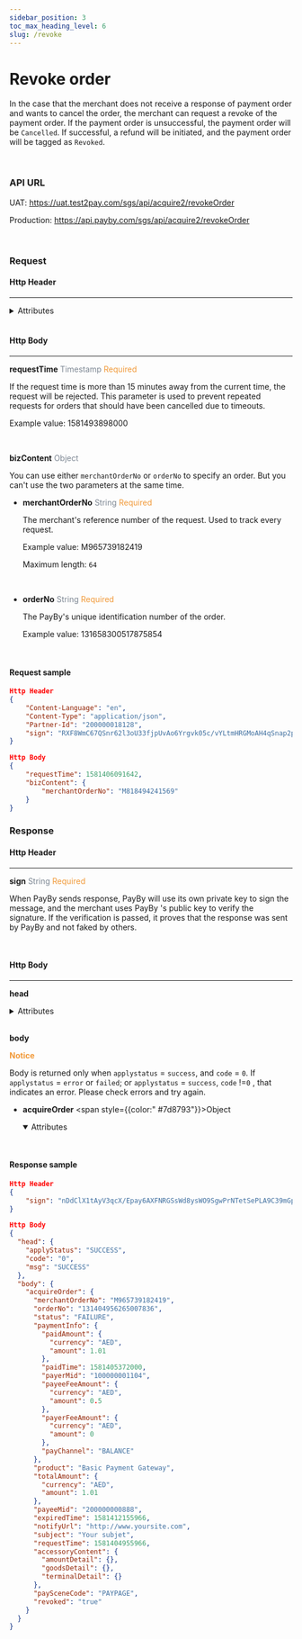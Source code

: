 ```yaml
---
sidebar_position: 3
toc_max_heading_level: 6
slug: /revoke
---
```



# Revoke order

In the case that the merchant does not receive a response of payment order and wants to cancel the order,  the merchant can request a revoke of the payment order. If the payment order is unsuccessful, the payment order will be `Cancelled`. If successful, a refund will be initiated, and the payment order will be tagged as `Revoked`.

<br/>

### API URL

UAT: https://uat.test2pay.com/sgs/api/acquire2/revokeOrder

Production: https://api.payby.com/sgs/api/acquire2/revokeOrder

<br/>

### Request

#### Http Header

---

<details>
  <summary>Attributes</summary>

  <RequestHeader/>
</details>

<br/>

#### Http Body

---

**requestTime**   <font color = ' #7d8793'>Timestamp</font>   <font color = '#f19938'>Required</font>

If the request time is more than 15 minutes away from the current time, the request will be rejected. This parameter is used to prevent repeated requests for orders that should have been cancelled due to timeouts.

Example value: 1581493898000

<br/>

**bizContent**   <font color = ' #7d8793'>Object</font>  

You can use either `merchantOrderNo`  or `orderNo` to specify an order. But you can't use the two parameters at the same time.

- **merchantOrderNo**   <font color = ' #7d8793'>String</font>    <font color = '#f19938'>Required</font>

  The merchant's reference number of the request. Used to track every request.

  Example value: M965739182419

  Maximum length: `64`
  
  <br/>

- **orderNo**   <font color = ' #7d8793'>String</font>    <font color = '#f19938'>Required</font>

  The PayBy's unique identification number of the order. 

  Example value: 131658300517875854
  
  <br/>

#### Request sample

```json
Http Header
{
    "Content-Language": "en",
    "Content-Type": "application/json",
    "Partner-Id": "200000018128",
    "sign": "RXF8WmC67QSnr62l3oU33fjpUvAo6Yrgvk05c/vYLtmHRGMoAH4qSnap2pto3mY7KgyP5wkNUsyQXJ/ZwbfccSONLb5zA7Z7q74IsOwdJw3BKXxVWr4tfjkA02Pfcp0cZWjE/Y8jTcbtgdc5VI90LNmkgPWbrSlDbNW8p3NlhnKg+Xfl95SgMBPF9afttsU/2a5jLnZXSVcXoSthxpJ6XkZwd45+jhOjBguT+IC8uLVSNRvwDisRGgf9PYv39OH6ITEhbY2sgjkdzBZBOZlt7awy2vkMEsePsuafwrNhuz7xzjj55PzNzk8+zCUu/791OhC/eFUyGimtDw5mX9cyQw=="
}

Http Body
{
    "requestTime": 1581406091642,
    "bizContent": {
        "merchantOrderNo": "M818494241569"
    }
}
```



### Response 

#### Http Header

---

**sign**   <font color = ' #7d8793'>String</font>   <font color = '#f19938'>Required</font>

When PayBy sends response, PayBy will use its own private key to sign the message, and the merchant uses PayBy 's public key to verify the signature. If the verification is passed, it proves that the response was sent by PayBy and not faked by others.

<br/>

#### Http Body

---

**head** 

  <details>
    <summary>Attributes</summary>
    <ResponseHead />
  </details>
<br/>

**body** 

**<font color = '#f19938'>Notice </font>**

Body is returned only when `applystatus` = `success`, and `code` = `0`.
If `applystatus` = `error` or `failed`;  or `applystatus` = `success`, `code` !=`0` , that indicates an error. Please check errors and try again.

- **acquireOrder** <span style={{color:" #7d8793"}}>Object</span>

  <details open={true}>
  <summary>Attributes</summary>
    <AcquireOrder />
  </details>

<br/>

#### Response sample

```json
Http Header
{
    "sign": "nDdClX1tAyV3qcX/Epay6AXFNRGSsWd8ysWO9SgwPrNTetSePLA9C39mGp6qRbjJeqXLEnYLwSkBu5eKdtyVX3tflGLiV2kvRjVfYpTCjXdVL2Pcnv2w+ghjHe2jL988iklk7q5AjAgdtXNphpHcTes9pk6W3bVCbvijH6at0fExUtZ91L1LrnPGELT1IJm/lFW3w4KLh0Gxs7FzDPI9RDfUemObNlRzV8kCtkWahwPgs/hBnS69GyYDKN7ihQX2UiLuP239wl6IA+VG/ZZKHPhLs8bbuOS+LKWORIp6jRt+JsAx7c/Ot1RNyOnHKxPRKJ8bVTohEp39yUz/HwG8oA=="
}

Http Body
{
  "head": {
    "applyStatus": "SUCCESS",
    "code": "0",
    "msg": "SUCCESS"
  },
  "body": {
    "acquireOrder": {
      "merchantOrderNo": "M965739182419",
      "orderNo": "131404956265007836",
      "status": "FAILURE",
      "paymentInfo": {
        "paidAmount": {
          "currency": "AED",
          "amount": 1.01
        },
        "paidTime": 1581405372000,
        "payerMid": "100000001104",
        "payeeFeeAmount": {
          "currency": "AED",
          "amount": 0.5
        },
        "payerFeeAmount": {
          "currency": "AED",
          "amount": 0
        },
        "payChannel": "BALANCE"
      },
      "product": "Basic Payment Gateway",
      "totalAmount": {
        "currency": "AED",
        "amount": 1.01
      },
      "payeeMid": "200000000888",
      "expiredTime": 1581412155966,
      "notifyUrl": "http://www.yoursite.com",
      "subject": "Your subjet",
      "requestTime": 1581404955966,
      "accessoryContent": {
        "amountDetail": {},
        "goodsDetail": {},
        "terminalDetail": {}
      },
      "paySceneCode": "PAYPAGE",
      "revoked": "true"
    }
  }
}
```

